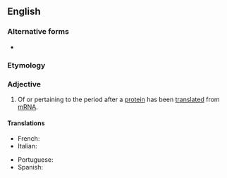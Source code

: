==English==

===Alternative forms===
* {{l|en|post-translational}}

===Etymology===
{{prefix|post|translational|lang=en}}

===Adjective===
{{en-adj|-}}

# {{lb|en|genetics|biochemistry}} Of or pertaining to the period after a [[protein]] has been [[translate]]d from [[mRNA]].

====Translations====
{{trans-top|Of or pertaining to the period after a protein has been translated from mRNA}}
* French: {{t|fr|post-traductionnel}}
* Italian: {{t|it|post traduzionale}}
{{trans-mid}}
* Portuguese: {{t|pt|pós-traducional}}
* Spanish: {{t|es|posttraduccional}}
{{trans-bottom}}